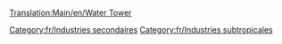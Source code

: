 [[Translation:Main/en/Water Tower]]{{en/-}}
{{fr/Industries|image=Water_tower.gif
|nom=Château d'eau
|climats=[[Main/en/Climat/Fr#Subtropical|Subtropical]]
|accepte=[[Main/fr/Eau|Eau]]
|produit=Rien
|notes=Absent des autres [[Main/fr/Climat|climats]].
Peut seulement être placé dans une ville de zone désertique.
}}

[[Category:fr/Industries secondaires]]
[[Category:fr/Industries subtropicales]]